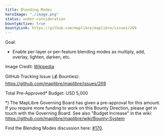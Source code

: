 ```yaml
---
title: Blending Modes
heroImage: "./image.png"
status: under-consideration
bountyActive: true
bountyLink: https://github.com/maplibre/maplibre/issues/269
---
```


Goal:

- Enable per-layer or per-feature blending modes as multiply, add, overlay, lighten, darken, etc.

Image Credit: <a href="https://upload.wikimedia.org/wikipedia/commons/7/77/Hue_alpha_falloff.svg">Wikipedia</a>

GitHub Tracking Issue (💰 Bounties): https://github.com/maplibre/maplibre/issues/269

Total Pre-Approved\* Budget: USD 5,000

\*) The MapLibre Governing Board has given a pre-approval for this amount. If you require more funding to work on this Bounty Direction, please get in touch with the Governing Board. See also "Budget Increase" in the wiki: https://github.com/maplibre/maplibre/wiki/Bounty-System

Find the Blending Modes discussion here: [#170](https://github.com/maplibre/maplibre/discussions/170).
